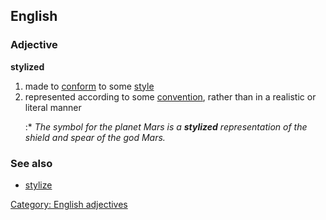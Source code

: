 ==English==
===Adjective===
'''stylized'''
# made to [[conform]] to some [[style]]
# represented according to some [[convention]], rather than in a realistic or literal manner
#:* ''The symbol for the planet Mars is a '''stylized''' representation of the shield and spear of the god Mars.''
[[Category: English adjectives]]

===See also===
*[[stylize]]